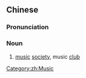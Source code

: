 {{also|乐社}}
==Chinese==
{{zh-forms|s=乐社}}

===Pronunciation===
{{zh-pron
|m=yuèshè
|cat=n
}}

===Noun===
{{zh-noun}}

# [[music]] [[society]], music [[club]]

[[Category:zh:Music]]